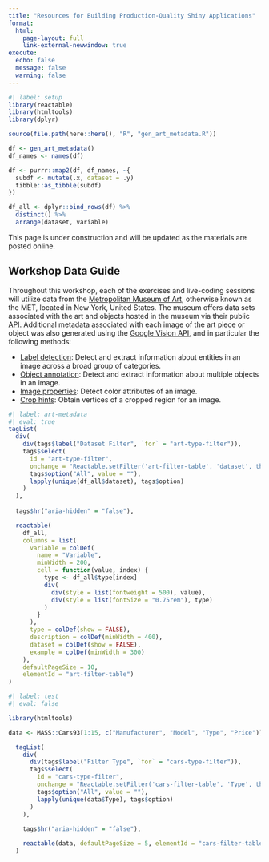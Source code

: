 ```yaml
---
title: "Resources for Building Production-Quality Shiny Applications"
format:
  html:
    page-layout: full
    link-external-newwindow: true
execute:
  echo: false
  message: false
  warning: false
---
```


```r
#| label: setup
library(reactable)
library(htmltools)
library(dplyr)

source(file.path(here::here(), "R", "gen_art_metadata.R"))

df <- gen_art_metadata()
df_names <- names(df)

df <- purrr::map2(df, df_names, ~{
  subdf <- mutate(.x, dataset = .y)
  tibble::as_tibble(subdf)
})

df_all <- dplyr::bind_rows(df) %>%
  distinct() %>%
  arrange(dataset, variable)
```


::: callout-warning
This page is under construction and will be updated as the materials are posted online.
:::



## Workshop Data Guide

Throughout this workshop, each of the exercises and live-coding sessions will utilize data from the [Metropolitan Museum of Art](https://www.metmuseum.org), otherwise known as the MET, located in New York, United States. The museum offers data sets associated with the art and objects hosted in the museum via their public [API](https://metmuseum.github.io). Additional metadata associated with each image of the art piece or object was also generated using the [Google Vision API](https://cloud.google.com/vision), and in particular the following methods:

* [Label detection](https://cloud.google.com/vision/docs/labels): Detect and extract information about entities in an image across a broad group of categories.
* [Object annotation](https://cloud.google.com/vision/docs/object-localizer): Detect and extract information about multiple objects in an image.
* [Image properties](https://cloud.google.com/vision/docs/detecting-properties): Detect color attributes of an image.
* [Crop hints](https://cloud.google.com/vision/docs/detecting-crop-hints): Obtain vertices of a cropped region for an image.

```r
#| label: art-metadata
#| eval: true
tagList(
  div(
    div(tags$label("Dataset Filter", `for` = "art-type-filter")),
    tags$select(
      id = "art-type-filter",
      onchange = "Reactable.setFilter('art-filter-table', 'dataset', this.value)",
      tags$option("All", value = ""),
      lapply(unique(df_all$dataset), tags$option)
    )
  ),
  
  tags$hr("aria-hidden" = "false"),

  reactable(
    df_all,
    columns = list(
      variable = colDef(
        name = "Variable",
        minWidth = 200,
        cell = function(value, index) {
          type <- df_all$type[index]
          div(
            div(style = list(fontweight = 500), value),
            div(style = list(fontSize = "0.75rem"), type)
          )
        }
      ),
      type = colDef(show = FALSE),
      description = colDef(minWidth = 400),
      dataset = colDef(show = FALSE),
      example = colDef(minWidth = 300)
    ),
    defaultPageSize = 10, 
    elementId = "art-filter-table")
)

```

```r
#| label: test
#| eval: false

library(htmltools)

data <- MASS::Cars93[1:15, c("Manufacturer", "Model", "Type", "Price")]

  tagList(
    div(
      div(tags$label("Filter Type", `for` = "cars-type-filter")),
      tags$select(
        id = "cars-type-filter",
        onchange = "Reactable.setFilter('cars-filter-table', 'Type', this.value)",
        tags$option("All", value = ""),
        lapply(unique(data$Type), tags$option)
      )
    ),
    
    tags$hr("aria-hidden" = "false"),

    reactable(data, defaultPageSize = 5, elementId = "cars-filter-table")
  )
```

